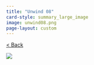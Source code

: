 ```yaml
---
title: "Unwind 08"
card-style: summary_large_image
image: unwind08.png
page-layout: custom
---
```


[\< Back](index.qmd){.btn .btn-secondary .btn role="button"}

![](unwind08.png){.full-art-display}
